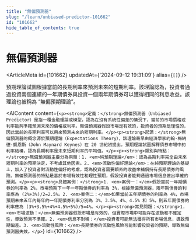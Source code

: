```yaml
---
title: "無偏預測器"
slug: "/learn/unbiased-predictor-101662"
id: "101662"
hide_table_of_contents: true
---
```



# 無偏預測器

<ArticleMeta id={101662} updatedAt={'2024-09-12 19:31:09'} alias={`[]`} />
<div className='border-solid border-b border-t-0 my-4 border-[var(--ifm-color-gray-300)]' />

預期理論試圖根據當前的長期利率來預測未來的短期利率。該理論認為，投資者通過投資兩個連續的一年期債券與投資一個兩年期債券可以獲得相同的利息收益。該理論也被稱為 “無偏預期理論”。

<AIContent content={`<p><strong>定義：</strong>無偏預測器（Unbiased Predictor）是指一種金融理論或模型，認為在沒有系統性偏差的情況下，當前的市場價格或利率能夠準確預測未來的價格或利率。無偏預測器假設市場是有效的，投資者的預期是理性的，因此當前的長期利率可以用來預測未來的短期利率。</p><p><strong>起源：</strong>無偏預測器的概念源於預期理論（Expectations Theory），該理論最早由經濟學家約翰·梅納德·凱恩斯（John Maynard Keynes）在 20 世紀初提出。預期理論試圖解釋債券市場中的利率結構，認為長期利率是未來短期利率的平均值。</p><p><strong>類別與特點：</strong>無偏預測器主要分為兩類：1. <em>純預期理論</em>：認為長期利率完全由未來短期利率的預期決定，不考慮其他因素。2. <em>流動性偏好理論</em>：在純預期理論的基礎上，加入了投資者對流動性偏好的考慮，認為投資者需要額外的收益來補償持有長期債券的風險。無偏預測器的特點是基於市場有效性和理性預期，假設投資者能夠通過市場信息做出準確的預測。</p><p><strong>具體案例：</strong>1. <em>案例一：</em>假設當前一年期債券的利率為 2%，市場預期下一年一年期債券的利率為 3%，根據無偏預測器，兩年期債券的利率應為 (2%+3%)/2=2.5%。2. <em>案例二：</em>如果當前五年期債券的利率為 4%，市場預期未來五年內每年的一年期債券利率分別為 3%、3.5%、4%、4.5% 和 5%，則五年期債券的利率應為 (3%+3.5%+4%+4.5%+5%)/5=4%。</p><p><strong>常見問題：</strong>1. <em>市場波動：</em>無偏預測器假設市場是有效的，但實際市場中可能存在波動和不確定性，導致預測不準確。2. <em>信息不對稱：</em>投資者可能無法獲得所有市場信息，導致預期偏差。3. <em>流動性風險：</em>長期債券的流動性風險可能影響投資者的預期，導致無偏預測器失效。</p>`} id={101662} />
